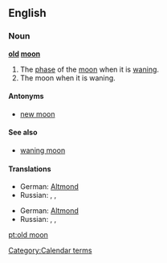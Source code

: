 ==English==

===Noun===
'''[[old]] [[moon]]'''

# The [[phase]] of the [[moon]] when it is [[wane|waning]].
# The moon when it is waning.

====Antonyms====
* [[new moon]]

====See also====
* [[waning moon]]

====Translations====
{{trans-top|phase of moon when it is waning}}
* German: [[Altmond]] {{m}}
* Russian: {{t|ru|убывающая луна|f|sc=Cyrl}},  {{t|ru|луна на исходе|f|sc=Cyrl}},  {{t|ru|старая луна|f|sc=Cyrl}}
{{trans-mid}}
{{trans-bottom}}

{{trans-top|the moon when it is waning}}
* German: [[Altmond]] {{m}}
* Russian: {{t|ru|убывающая луна|f|sc=Cyrl}},  {{t|ru|луна на исходе|f|sc=Cyrl}},  {{t|ru|старая луна|f|sc=Cyrl}}
{{trans-mid}}
{{trans-bottom}}

[[Category:Calendar terms]]

[[pt:old moon]]